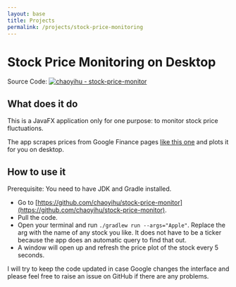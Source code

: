 ```yaml
---
layout: base
title: Projects
permalink: /projects/stock-price-monitoring
---
```


# Stock Price Monitoring on Desktop

Source Code: [![chaoyihu - stock-price-monitor](https://img.shields.io/static/v1?label=chaoyihu&message=stock-price-monitor&color=blue&logo=github)](https://github.com/chaoyihu/stock-price-monitor)

## What does it do

This is a JavaFX application only for one purpose: to monitor stock price fluctuations.

The app scrapes prices from Google Finance pages [like this one](https://www.google.com/finance/quote/AAPL:NASDAQ) and plots it for you on desktop.

## How to use it

Prerequisite: You need to have JDK and Gradle installed.

- Go to [https://github.com/chaoyihu/stock-price-monitor](https://github.com/chaoyihu/stock-price-monitor).
- Pull the code.
- Open your terminal and run `./gradlew run --args="Apple"`. Replace the arg with the name of any stock you like. It does not have to be a ticker because the app does an automatic query to find that out.
- A window will open up and refresh the price plot of the stock every 5 seconds.

I will try to keep the code updated in case Google changes the interface and please feel free to raise an issue on GitHub if there are any problems.
